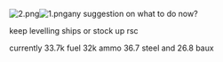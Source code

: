 [[File:2.png|thumb]][[File:1.png|thumb]]any suggestion on what to do now?

keep levelling ships or stock up rsc



currently 33.7k fuel 32k ammo 36.7 steel and 26.8 baux<ac_metadata title="What do i need to do?"> </ac_metadata>